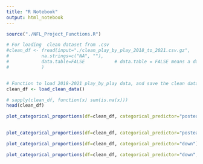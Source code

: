 ```yaml
---
title: "R Notebook"
output: html_notebook
---
```




```r

source("./NFL_Project_Functions.R")

# For loading  clean dataset from .csv
#clean_df <- fread(input="./clean_play_by_play_2018_to_2021.csv.gz", 
#            na.strings=c("NA", ""), 
#            data.table=FALSE           # data.table = FALSE means a data.frame is returned.
#            )


# Function to load 2018-2021 play_by_play data, and save the clean dataset to a .csv.gz file.
clean_df <- load_clean_data()

```


```r

# sapply(clean_df, function(x) sum(is.na(x)))
head(clean_df)
```

```r

plot_categorical_proportions(df=clean_df, categorical_predictor="posteam", x_rotation = 90, sorted=TRUE)
                      
```

```r
plot_categorical_proportions(df=clean_df, categorical_predictor="posteam", target_level="run", x_rotation = 90, sorted=TRUE)
```



```r

plot_categorical_proportions(df=clean_df, categorical_predictor="down")
```


```r
plot_categorical_proportions(df=clean_df, categorical_predictor="down", target_level="run", sorted=FALSE)
```


```r



```



